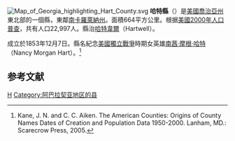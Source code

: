 {{noteTA
|T=zh-hans:哈特县 (佐治亚州);zh-hk:哈特縣 (喬治亞州);zh-tw:哈特郡 (喬治亞州);
}}

[[File:Map_of_Georgia_highlighting_Hart_County.svg|right]]
'''哈特縣'''（{{lang-en|Hart County}}）是[[美國|美國]][[喬治亞州|喬治亞州]]東北部的一個縣，東鄰[[南卡羅萊納州|南卡羅萊納州]]。面積664平方公里。根据[[美國2000年人口普查|美國2000年人口普查]]，共有人口22,997人。縣治[[哈特韋爾_(喬治亞州)|哈特韋爾]]（Hartwell）。

成立於1853年12月7日。縣名紀念[[美國獨立戰爭|美國獨立戰爭]]時期女英雄[[南茜·摩根·哈特|南茜·摩根·哈特]]（Nancy Morgan Hart）。<ref>Kane, J. N. and C. C. Aiken. The American Counties: Origins of County Names Dates of Creation and Population Data 1950-2000. Lanham, MD.: Scarecrow Press, 2005.</ref>

== 参考文献 ==
<div class="references-small">
<references />
</div>
{{哈特縣 (喬治亞州)}}
{{Georgia}}

[[Category:佐治亚州行政区划|H]]
[[Category:阿巴拉契亚地区的县|Category:阿巴拉契亚地区的县]]